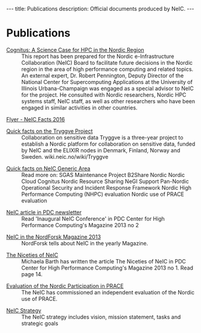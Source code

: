 ---
title: Publications
description: Official documents produced by NeIC.
---

= Publications =

; [http://www.nordforsk.org/en/publications/publications_container/cognitus-a-science-case-for-high-performance-computing-in-the-nordic-region Cognitus: A Science Case for HPC in the Nordic Region]
: This report has been prepared for the Nordic e-Infrastructure Collaboration (NeIC) Board to facilitate future decisions in the Nordic region in the area of high performance computing and related topics. An external expert, Dr. Robert Pennington, Deputy Director of the National Center for Supercomputing Applications at the University of Illinois Urbana-Champaign was engaged as a special advisor to NeIC for the project. He consulted with Nordic researchers, Nordic HPC systems staff, NeIC staff, as well as other researchers who have been engaged in similar activities in other countries.

; [[/media/neic-flyer-2016.pdf|Flyer - NeIC Facts 2016]]

; [[/media/neic-gen-folder-140516.pdf|Quick facts on the Tryggve Project]]
: Collaboration on sensitive data Tryggve is a three-year project to establish a Nordic platform for collaboration on sensitive data, funded by NeIC and the ELIXIR nodes in Denmark, Finland, Norway and Sweden. wiki.neic.no/wiki/Tryggve

; [[/media/neic-gen-folder-140516.pdf|Quick facts on NeIC Generic Area]]
: Read more on: SGAS Maintenance Project B2Share Nordic Nordic Cloud Cognitus Nordic Resource Sharing NeGI Support Pan-Nordic Operational Security and Incident Response Framework Nordic High Performance Computing (NHPC) evaluation Nordic use of PRACE evaluation

; <a href="https://www.pdc.kth.se/newsletter/2013-2/pdc-newsletter-2013-no.-2-1/at_download/file"> NeIC article in PDC newsletter </a>
: Read 'Inaugural NeIC Conference' in PDC Center for High Performance Computing's Magazine 2013 no 2

; [http://issuu.com/07interaktiv/docs/nfm_en/25 NeIC in the NordForsk Magazine 2013]
: NordForsk tells about NeIC in the yearly Magazine.

; <a href="https://www.pdc.kth.se/newsletter/2013-1/pdc-newsletter-2013-no.-1/at_download/file"> The Niceties of NeIC </a>
: Michaela Barth has written the article The Niceties of NeIC in PDC Center for High Performance Computing's Magazine 2013 no 1. Read page 14.

; [[/media/2014-prace-report-final.pdf|Evaluation of the Nordic Participation in PRACE]]
: The NeIC has commissioned an independent evaluation of the Nordic use of PRACE.

; [[/media/13-32-05-NeIC-Strategy-131008.pdf|NeIC Strategy]]
: The NeIC strategy includes vision, mission statement, tasks and strategic goals

